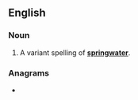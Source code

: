 {{also|springwater|spring water}}
==English==

===Noun===
{{en-noun|head=[[spring]]-[[water]]|-}}

# A variant spelling of '''[[springwater]]'''.

===Anagrams===
* {{anagrams|en|tiger prawns}}